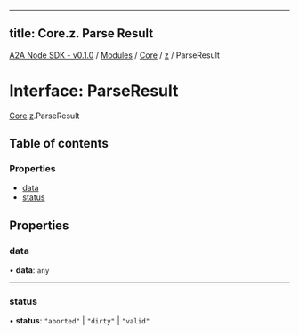 
---
title: Core.z. Parse Result
---

[A2A Node SDK - v0.1.0](/api-reference/README) / [Modules](/api-reference/modules) / [Core](/api-reference/modules/Core) / [z](/api-reference/modules/Core.z) / ParseResult

# Interface: ParseResult

[Core](/api-reference/modules/Core).[z](/api-reference/modules/Core.z).ParseResult

## Table of contents

### Properties

- [data](Core.z.ParseResult.md#data)
- [status](Core.z.ParseResult.md#status)

## Properties

### data

• **data**: `any`

___

### status

• **status**: ``"aborted"`` \| ``"dirty"`` \| ``"valid"``
